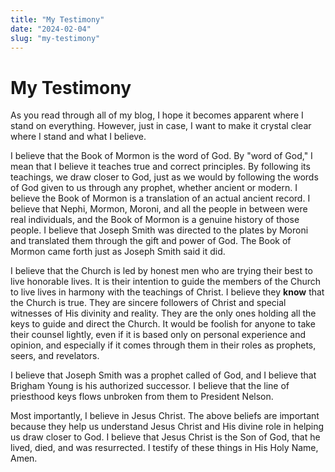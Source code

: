 ```yaml
---
title: "My Testimony"
date: "2024-02-04"
slug: "my-testimony"
---
```


# My Testimony

As you read through all of my blog, I hope it becomes apparent where I stand on
everything. However, just in case, I want to make it crystal clear where I stand
and what I believe.

I believe that the Book of Mormon is the word of God. By "word of God," I mean
that I believe it teaches true and correct principles. By following its
teachings, we draw closer to God, just as we would by following the words of God
given to us through any prophet, whether ancient or modern. I believe the Book
of Mormon is a translation of an actual ancient record. I believe that Nephi,
Mormon, Moroni, and all the people in between were real individuals, and the
Book of Mormon is a genuine history of those people. I believe that Joseph Smith
was directed to the plates by Moroni and translated them through the gift and
power of God. The Book of Mormon came forth just as Joseph Smith said it did.

I believe that the Church is led by honest men who are trying their best to live
honorable lives. It is their intention to guide the members of the Church to
live lives in harmony with the teachings of Christ. I believe they **know** that
the Church is true. They are sincere followers of Christ and special witnesses
of His divinity and reality. They are the only ones holding all the keys to
guide and direct the Church. It would be foolish for anyone to take their
counsel lightly, even if it is based only on personal experience and opinion,
and especially if it comes through them in their roles as prophets, seers, and
revelators.

I believe that Joseph Smith was a prophet called of God, and I believe that
Brigham Young is his authorized successor. I believe that the line of priesthood
keys flows unbroken from them to President Nelson.

Most importantly, I believe in Jesus Christ. The above beliefs are important
because they help us understand Jesus Christ and His divine role in helping us
draw closer to God. I believe that Jesus Christ is the Son of God, that he
lived, died, and was resurrected. I testify of these things in His Holy Name,
Amen.
